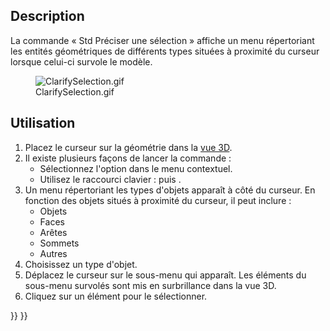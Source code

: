 <languages/>

{{Docnav/fr
|[[Std_Measure/fr|Mesurer]]
|[[Std_UnitsCalculator/fr|Convertisseur d'unités]]
|[[Std_Tools_Menu/fr|Menu Outils]]
|IconL=Std_Measure.svg
|IconR=Std_UnitsCalculator.svg
|IconC=Freecad.svg
}}

{{GuiCommand/fr
|Name=Std ClarifySelection
|Name/fr=Std Préciser une sélection
|MenuLocation=Outils → Préciser une sélection
|Workbenches=Tous
|Version=1.1
|SeeAlso=[[Selection_View/fr|Fenêtre de sélection]]
}}

==Description==

La commande « Std Préciser une sélection » affiche un menu répertoriant les entités géométriques de différents types situées à proximité du curseur lorsque celui-ci survole le modèle.

[[File:ClarifySelection.gif]]

<span id="Usage"></span>
==Utilisation==

<div class="mw-translate-fuzzy">
# Placez le curseur sur la géométrie dans la [[3D_View/fr|vue 3D]].
# Il existe plusieurs façons de lancer la commande :
#* Sélectionnez l'option {{MenuCommand|Préciser une sélection}} dans le menu contextuel.
#* Utilisez le raccourci clavier : {{KEY|G}} puis {{KEY|G}}.
# Un menu répertoriant les types d'objets apparaît à côté du curseur. En fonction des objets situés à proximité du curseur, il peut inclure :
#* Objets
#* Faces
#* Arêtes
#* Sommets
#* Autres
# Choisissez un type d'objet.
# Déplacez le curseur sur le sous-menu qui apparaît. Les éléments du sous-menu survolés sont mis en surbrillance dans la vue 3D.
# Cliquez sur un élément pour le sélectionner.
</div>


{{Docnav/fr
|[[Std_Measure/fr|Mesurer]]
|[[Std_UnitsCalculator/fr|Convertisseur d'unités]]
|[[Std_Tools_Menu/fr|Menu Outils]]
|IconL=Std_Measure.svg
|IconR=Std_UnitsCalculator.svg
|IconC=Freecad.svg
}}

{{Std_Base_navi{{#translation:}}}}
{{Userdocnavi{{#translation:}}}}